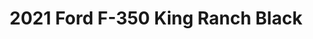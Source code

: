 ---
yrmm: 2110
brand: Ford
year: 2021
model: F-350
trim: King Ranch
color: Black
title: 2021 Ford F-350 King Ranch Black
description: Carli lift, FOX shocks, Method wheels, Nitto tires, Warn winch
alt: Black 2021 Ford F-350 King Ranch with “The Hammer” build including Carli
  Backcountry lift kit, FOX shocks, Method wheels, Nitto Ridge Grappler tiers,
  and Warn winch.
width: 1407
height: 2500
---